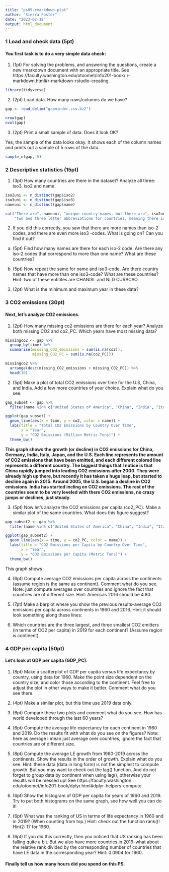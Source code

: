 ```yaml
---
title: "ps05-rmarkdown-plot"
author: "Sierra Foster"
date: "2023-02-18"
output: html_document
---
```


### 1 Load and check data (5pt)
#### You first task is to do a very simple data check:
1. (1pt) For solving the problems, and answering the questions, create a new rmarkdown document with an appropriate title. See https://faculty.washington.edu/otoomet/info201-book/
r-markdown.html#r-markdown-rstudio-creating.

```r
library(tidyverse)
```


2. (2pt) Load data. How many rows/columns do we have?

```r
gap <- read_delim("gapminder.csv.bz2")
```

```r
nrow(gap)
ncol(gap)
```

3. (2pt) Print a small sample of data. Does it look OK?

Yes, the sample of the data looks okay. It shows each of the column names and prints
out a sample of 5 rows of the data.

```r
sample_n(gap, 5)
```

### 2 Descriptive statistics (15pt)
1. (3pt) How many countries are there in the dataset? Analyze all three: iso3, iso2 and name.

```r
iso2uni <- n_distinct(gap$iso2)
iso3uni <- n_distinct(gap$iso3)
nameuni <- n_distinct(gap$name)

cat("There are", nameuni, "unique country names, but there are", iso2uni, "and", iso3uni, 
    "two and three letter abbreviations for countries, meaning there is a possibility of an error in the data.")
```

2. If you did this correctly, you saw that there are more names than iso-2 codes, and there are
even more iso3 -codes. What is going on? Can you find it out?

(a) (5pt) Find how many names are there for each iso-2 code. Are there any iso-2 codes that
correspond to more than one name? What are these countries?



(b) (5pt) Now repeat the same for name and iso3-code. Are there country names that have
more than one iso3-code? What are these countries?
Hint: two of these entitites are CHANISL and NLD CURACAO.



3. (2pt) What is the minimum and maximum year in these data?



### 3 CO2 emissions (30pt)
#### Next, let’s analyze CO2 emissions.
1. (2pt) How many missing co2 emissions are there for each year? Analyze both missing CO2
and co2_PC. Which years have most missing data?

```r
missingco2 <- gap %>%
  group_by(time) %>%
  summarise(missing_CO2_emissions = sum(is.na(co2)),
            missing_CO2_PC = sum(is.na(co2_PC)))

missingco2 %>%
  arrange(desc(missing_CO2_emissions + missing_CO2_PC)) %>%
  head(10)
```


2. (5pt) Make a plot of total CO2 emissions over time for the U.S, China, and India. Add a few
more countries of your choice. Explain what do you see.

```r
gap_subset <- gap %>%
  filter(name %in% c("United States of America", "China", "India", "Italy", "Japan", "Germany"))

ggplot(gap_subset) +
  geom_line(aes(x = time, y = co2, color = name)) +
  labs(title = "Total CO2 Emissions by Country Over Time",
       x = "Year",
       y = "CO2 Emissions (Million Metric Tons)") +
  theme_bw()

```

__This graph shows the growth (or decline) in CO2 emissions for China, Germany, 
India, Italy, Japan, and the U.S. Each line represents the amount of CO2 emissions
that have been emitted, and each different colored line represents a different country.
The biggest things that I notice is that China rapidly jumped into leading CO2 emissions
after 2000. They were already high up there, but recently it has taken a huge leap,
but started to decline again in 2015. Around 2005, the U.S. began a decline in CO2 
emissions. India has started incling on CO2 emissions. The rest of the countries seem to be
very leveled with there CO2 emissions, no crazy jumps or declines, just steady.__


3. (5pt) Now let’s analyze the CO2 emissions per capita (co2_PC). Make a similar plot of the
same countries. What does this figure suggest?

```r
gap_subset2 <- gap %>%
  filter(name %in% c("United States of America", "China", "India", "Italy", "Japan", "Germany"))

ggplot(gap_subset2) +
  geom_line(aes(x = time, y = co2_PC, color = name)) +
  labs(title = "CO2 Emissions per Capita by Country Over Time",
       x = "Year",
       y = "CO2 Emissions per Capita (Metric Tons)") +
  theme_bw()

```

This graph shows 

4. (6pt) Compute average CO2 emissions per capita across the continents (assume region is the
same as continent). Comment what do you see.
Note: just compute averages over countries and ignore the fact that countries are of different
size.
Hint: Americas 2016 should be 4.80.



5. (7pt) Make a barplot where you show the previous results–average CO2 emissions per capita
across continents in 1960 and 2016.
Hint: it should look something along these lines:



6. Which countries are the three largest, and three smallest CO2 emitters (in terms of CO2 per
capita) in 2019 for each continent? (Assume region is continent).



### 4 GDP per capita (50pt)
#### Let’s look at GDP per capita (GDP_PC).
1. (8pt) Make a scatterplot of GDP per capita versus life expectancy by country, 
using data for 1960. Make the point size dependent on the country size, and color those according to the
continent. Feel free to adjust the plot in other ways to make it better.
Comment what do you see there.



2. (4pt) Make a similar plot, but this time use 2019 data only.



3. (6pt) Compare these two plots and comment what do you see. How has world developed
through the last 60 years?



4. (6pt) Compute the average life expectancy for each continent in 1960 and 2019. Do the results
fit with what do you see on the figures?
Note: here as average I mean just average over countries, ignore the fact that countries are of
different size.



5. (8pt) Compute the average LE growth from 1960-2019 across the continents. Show the results
in the order of growth. Explain what do you see.
Hint: these data (data in long form) is not the simplest to compute growth. But you may
want to check out the lag() function. And do not forget to group data by continent when
using lag(), otherwise your results will be messed up! See https://faculty.washington.
edu/otoomet/info201-book/dplyr.html#dplyr-helpers-compute.



6. (6pt) Show the histogram of GDP per capita for years of 1960 and 2019. Try to put both
histograms on the same graph, see how well you can do it!



7. (6pt) What was the ranking of US in terms of life expectancy in 1960 and in 2019? (When
counting from top.)
Hint: check out the function rank()!
Hint2: 17 for 1960.



8. (6pt) If you did this correctly, then you noticed that US ranking has been falling quite a
bit. But we also have more countries in 2019–what about the relative rank divided by the
corresponding number of countries that have LE data in the corresponding year?
Hint: 0.0904 for 1960.



#### Finally tell us how many hours did you spend on this PS.


